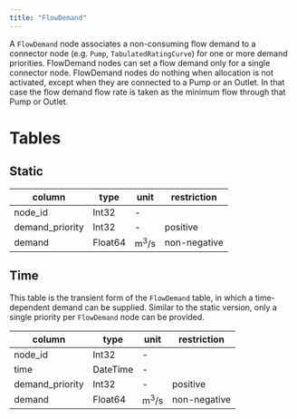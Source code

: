 ```yaml
---
title: "FlowDemand"
---
```


A `FlowDemand` node associates a non-consuming flow demand to a connector node (e.g. `Pump`, `TabulatedRatingCurve`) for one or more demand priorities.
FlowDemand nodes can set a flow demand only for a single connector node.
FlowDemand nodes do nothing when allocation is not activated, except when they are connected to a Pump or an Outlet. In that case the flow demand flow rate is taken as the minimum flow through that Pump or Outlet.

# Tables

## Static

column          | type     | unit                  | restriction
--------------- | -------- | --------------------- | -----------
node_id         | Int32    | -                     |
demand_priority | Int32    | -                     | positive
demand          | Float64  | $\text{m}^3/\text{s}$ | non-negative

## Time

This table is the transient form of the `FlowDemand` table, in which a time-dependent demand can be supplied.
Similar to the static version, only a single priority per `FlowDemand` node can be provided.

column          | type     | unit                  | restriction
--------------- | -------- | --------------------- | -----------
node_id         | Int32    | -                     |
time            | DateTime | -                     |
demand_priority | Int32    | -                     | positive
demand          | Float64  | $\text{m}^3/\text{s}$ | non-negative

